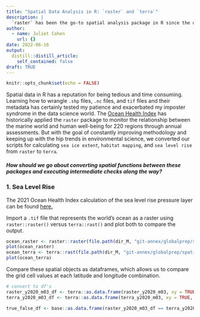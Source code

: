 ```yaml
---
title: "Spatial Data Analysis in R: `raster` and `terra`"
description: |
  `raster` has been the go-to spatial analysis package in R since the dawn of time, but it's time to convert our workflow to the more modern `terra` package. At the Ocean Health Index, we work with spatial data for a plethora of goals like mapping sea ice extent and habitat types that sequester carbon throughout the land and coastal nations. As we map the 2022 sea level rise across the globe, let's dive into how we convert our `raster` functions into `terra` functions.
author:
  - name: Juliet Cohen
    url: {}
date: 2022-06-16
output:
  distill::distill_article:
    self_contained: false
draft: TRUE
---
```



```r
knitr::opts_chunk$set(echo = FALSE)
```

Spatial data in R has a reputation for being tedious and time consuming. Learning how to wrangle `.shp` files, `.nc` files, and `tif` files and their metadata has certainly tested my patience and exacerbated my imposter syndrome in the data science world. The [Ocean Health Index](https://oceanhealthindex.org/) has historically applied the `raster` package to monitor the relationship between the marine world and human well-being for 220 regions through annual assessments. But with the goal of constantly improving methodology and keeping up with the hip trends in environmental science, we converted our scripts for calculating `sea ice extent`, `habitat mapping`, and `sea level rise` from `raster` to `terra`. 

##### How should we go about converting spatial functions between these packages and executing  intermediate checks along the way?

### 1. Sea Level Rise

The 2021 Ocean Health Index calculation of the sea level rise pressure layer can be found [here.]()

Import a `.tif` file that represents the world's ocean as a raster using `raster::raster()` versus `terra::rast()` and plot both to compare the output.

```r
ocean_raster <- raster::raster(file.path(dir_M, "git-annex/globalprep/spatial/v2017/ocean.tif"))
plot(ocean_raster)
ocean_terra <- terra::rast(file.path(dir_M, "git-annex/globalprep/spatial/v2017/ocean.tif"))
plot(ocean_terra)
```

Compare these spatial objects as dataframes, which allows us to compare the grid cell values at each latitude and longitude combination.

```r
# convert to df's
raster_y2020_m03_df <- terra::as.data.frame(raster_y2020_m03, xy = TRUE, na.rm = FALSE)
terra_y2020_m03_df <- terra::as.data.frame(terra_y2020_m03, xy = TRUE, na.rm = FALSE)

true_false_df <- base::as.data.frame(raster_y2020_m03_df == terra_y2020_m03_df) # all values are NA or TRUE, no FALSE values in any column
```



















